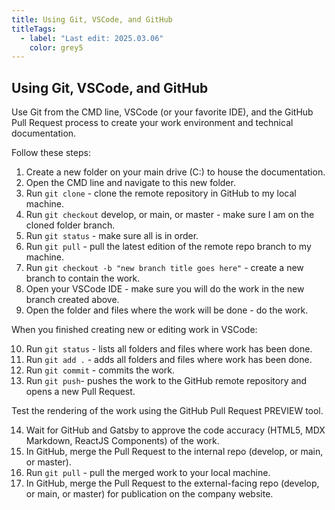---
title: Using Git, VSCode, and GitHub
titleTags:
  - label: "Last edit: 2025.03.06"
    color: grey5
---

## Using Git, VSCode, and GitHub

Use Git from the CMD line, VSCode (or your favorite IDE), and the GitHub Pull Request process to create your work environment and technical documentation.

Follow these steps:

1. Create a new folder on your main drive (C:\) to house the documentation.
2. Open the CMD line and navigate to this new folder.
3. Run `git clone` - clone the remote repository in GitHub to my local machine.
4. Run `git checkout` develop, or main, or master - make sure I am on the cloned folder branch.
5. Run `git status` - make sure all is in order.
6. Run `git pull` - pull the latest edition of the remote repo branch to my machine.
7. Run `git checkout -b "new branch title goes here"` - create a new branch to contain the work.
8. Open your VSCode IDE - make sure you will do the work in the new branch created above.
9. Open the folder and files where the work will be done - do the work.

When you finished creating new or editing work in VSCode:

10. Run `git status` - lists all folders and files where work has been done.
11. Run `git add .` - adds all folders and files where work has been done.
12. Run `git commit` - commits the work.
13. Run `git push`- pushes the work to the GitHub remote repository and opens a new Pull Request.

Test the rendering of the work using the GitHub Pull Request PREVIEW tool.

14. Wait for GitHub and Gatsby to approve the code accuracy (HTML5, MDX Markdown, ReactJS Components) of the work.
15. In GitHub, merge the Pull Request to the internal repo (develop, or main, or master).
16. Run `git pull` - pull the merged work to your local machine.
17. In GitHub, merge the Pull Request to the external-facing repo (develop, or main, or master) for publication on the company website.

